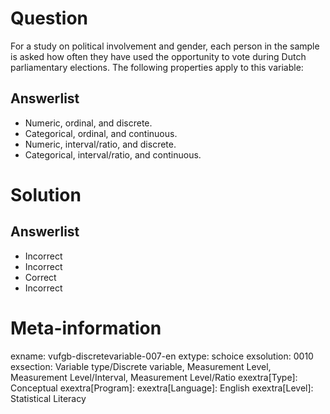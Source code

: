 Question
========
  
For a study on political involvement and gender, each person in the sample is asked how often they have used the opportunity to vote during Dutch parliamentary elections. The following properties apply to this variable:

Answerlist
----------
* Numeric, ordinal, and discrete.
* Categorical, ordinal, and continuous.
* Numeric, interval/ratio, and discrete.
* Categorical, interval/ratio, and continuous.


Solution
========

Answerlist
----------
* Incorrect
* Incorrect
* Correct
* Incorrect

Meta-information
================
exname: vufgb-discretevariable-007-en
extype: schoice
exsolution: 0010
exsection: Variable type/Discrete variable, Measurement Level, Measurement Level/Interval, Measurement Level/Ratio
exextra[Type]: Conceptual
exextra[Program]: 
exextra[Language]: English
exextra[Level]: Statistical Literacy
